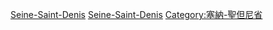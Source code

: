 [[Category:法蘭西島大區人|Seine-Saint-Denis]]
[[Category:各省法國人|Seine-Saint-Denis]]
[[Category:塞納-聖但尼省|Category:塞納-聖但尼省]]